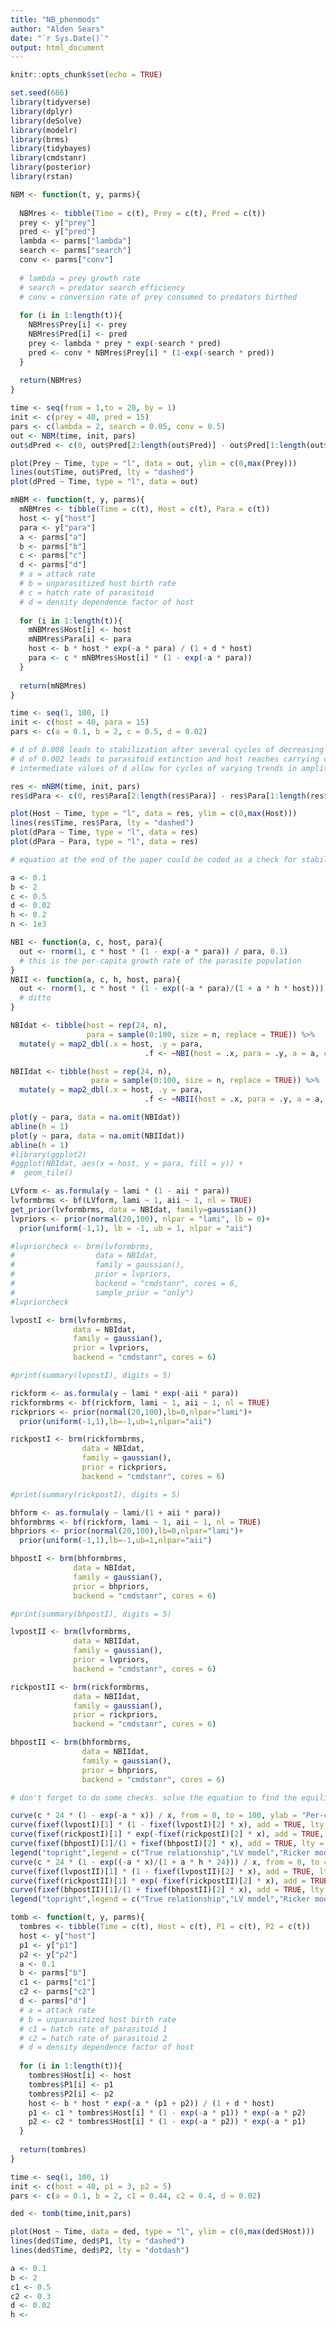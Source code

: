 ```yaml
---
title: "NB_phenmods"
author: "Alden Sears"
date: "`r Sys.Date()`"
output: html_document
---
```


```r
knitr::opts_chunk$set(echo = TRUE)

set.seed(666)
library(tidyverse)
library(dplyr)
library(deSolve)
library(modelr)
library(brms)
library(tidybayes)
library(cmdstanr)
library(posterior)
library(rstan)
```

```r
NBM <- function(t, y, parms){
  
  NBMres <- tibble(Time = c(t), Prey = c(t), Pred = c(t))
  prey <- y["prey"]
  pred <- y["pred"]
  lambda <- parms["lambda"]
  search <- parms["search"]
  conv <- parms["conv"]
  
  # lambda = prey growth rate
  # search = predator search efficiency
  # conv = conversion rate of prey consumed to predators birthed
  
  for (i in 1:length(t)){
    NBMres$Prey[i] <- prey
    NBMres$Pred[i] <- pred
    prey <- lambda * prey * exp(-search * pred)
    pred <- conv * NBMres$Prey[i] * (1-exp(-search * pred))
  }
  
  return(NBMres)
}

time <- seq(from = 1,to = 20, by = 1)
init <- c(prey = 40, pred = 15)
pars <- c(lambda = 2, search = 0.05, conv = 0.5)
out <- NBM(time, init, pars)
out$dPred <- c(0, out$Pred[2:length(out$Pred)] - out$Pred[1:length(out$Pred)-1])

plot(Prey ~ Time, type = "l", data = out, ylim = c(0,max(Prey)))
lines(out$Time, out$Pred, lty = "dashed")
plot(dPred ~ Time, type = "l", data = out)
```

```r
mNBM <- function(t, y, parms){
  mNBMres <- tibble(Time = c(t), Host = c(t), Para = c(t))
  host <- y["host"]
  para <- y["para"]
  a <- parms["a"]
  b <- parms["b"]
  c <- parms["c"]
  d <- parms["d"]
  # a = attack rate
  # b = unparasitized host birth rate
  # c = hatch rate of parasitoid
  # d = density dependence factor of host
  
  for (i in 1:length(t)){
    mNBMres$Host[i] <- host
    mNBMres$Para[i] <- para
    host <- b * host * exp(-a * para) / (1 + d * host)
    para <- c * mNBMres$Host[i] * (1 - exp(-a * para))
  }
  
  return(mNBMres)
}

time <- seq(1, 100, 1)
init <- c(host = 40, para = 15)
pars <- c(a = 0.1, b = 2, c = 0.5, d = 0.02)

# d of 0.008 leads to stabilization after several cycles of decreasing amplitude
# d of 0.002 leads to parasitoid extinction and host reaches carrying capacity
# intermediate values of d allow for cycles of varying trends in amplitude (sometimes stable, sometimes increasing, sometimes decreasing)

res <- mNBM(time, init, pars)
res$dPara <- c(0, res$Para[2:length(res$Para)] - res$Para[1:length(res$Para)-1])

plot(Host ~ Time, type = "l", data = res, ylim = c(0,max(Host)))
lines(res$Time, res$Para, lty = "dashed")
plot(dPara ~ Time, type = "l", data = res)
plot(dPara ~ Para, type = "l", data = res)

# equation at the end of the paper could be coded as a check for stability—indicates the stability of a local equilibrium point given values of a, b, c, and d
```

```r
a <- 0.1
b <- 2
c <- 0.5
d <- 0.02
h <- 0.2
n <- 1e3

NBI <- function(a, c, host, para){
  out <- rnorm(1, c * host * (1 - exp(-a * para)) / para, 0.1)
  # this is the per-capita growth rate of the parasite population
}
NBII <- function(a, c, h, host, para){
  out <- rnorm(1, c * host * (1 - exp((-a * para)/(1 + a * h * host))) / para, 0.1)
  # ditto
}

NBIdat <- tibble(host = rep(24, n),
                 para = sample(0:100, size = n, replace = TRUE)) %>%
  mutate(y = map2_dbl(.x = host, .y = para,
                              .f <- ~NBI(host = .x, para = .y, a = a, c = c)))

NBIIdat <- tibble(host = rep(24, n),
                  para = sample(0:100, size = n, replace = TRUE)) %>%
  mutate(y = map2_dbl(.x = host, .y = para,
                              .f <- ~NBII(host = .x, para = .y, a = a, c = c, h = h)))

plot(y ~ para, data = na.omit(NBIdat))
abline(h = 1)
plot(y ~ para, data = na.omit(NBIIdat))
abline(h = 1)
#library(ggplot2)
#ggplot(NBIdat, aes(x = host, y = para, fill = y)) +
#  geom_tile()

LVform <- as.formula(y ~ lami * (1 - aii * para))
lvformbrms <- bf(LVform, lami ~ 1, aii ~ 1, nl = TRUE)
get_prior(lvformbrms, data = NBIdat, family=gaussian())
lvpriors <- prior(normal(20,100), nlpar = "lami", lb = 0)+
  prior(uniform(-1,1), lb = -1, ub = 1, nlpar = "aii")

#lvpriorcheck <- brm(lvformbrms,
#                  data = NBIdat,
#                  family = gaussian(),
#                  prior = lvpriors,
#                  backend = "cmdstanr", cores = 6,
#                  sample_prior = "only")
#lvpriorcheck

lvpostI <- brm(lvformbrms,
              data = NBIdat,
              family = gaussian(),
              prior = lvpriors,
              backend = "cmdstanr", cores = 6)

#print(summary(lvpostI), digits = 5)

rickform <- as.formula(y ~ lami * exp(-aii * para))
rickformbrms <- bf(rickform, lami ~ 1, aii ~ 1, nl = TRUE)
rickpriors <- prior(normal(20,100),lb=0,nlpar="lami")+
  prior(uniform(-1,1),lb=-1,ub=1,nlpar="aii")

rickpostI <- brm(rickformbrms,
                data = NBIdat,
                family = gaussian(),
                prior = rickpriors,
                backend = "cmdstanr", cores = 6)

#print(summary(rickpostI), digits = 5)

bhform <- as.formula(y ~ lami/(1 + aii * para))
bhformbrms <- bf(rickform, lami ~ 1, aii ~ 1, nl = TRUE)
bhpriors <- prior(normal(20,100),lb=0,nlpar="lami")+
  prior(uniform(-1,1),lb=-1,ub=1,nlpar="aii")

bhpostI <- brm(bhformbrms,
              data = NBIdat,
              family = gaussian(),
              prior = bhpriors,
              backend = "cmdstanr", cores = 6)

#print(summary(bhpostI), digits = 5)

lvpostII <- brm(lvformbrms,
              data = NBIIdat,
              family = gaussian(),
              prior = lvpriors,
              backend = "cmdstanr", cores = 6)

rickpostII <- brm(rickformbrms,
              data = NBIIdat,
              family = gaussian(),
              prior = rickpriors,
              backend = "cmdstanr", cores = 6)

bhpostII <- brm(bhformbrms,
                data = NBIIdat,
                family = gaussian(),
                prior = bhpriors,
                backend = "cmdstanr", cores = 6)

# don't forget to do some checks. solve the equation to find the equilibrium point, plot things to see if they line up with equilibria

curve(c * 24 * (1 - exp(-a * x)) / x, from = 0, to = 100, ylab = "Per-capita growth rate of parasitoid", xlab = "Parasitoid population density")
curve(fixef(lvpostI)[1] * (1 - fixef(lvpostI)[2] * x), add = TRUE, lty = "dashed")
curve(fixef(rickpostI)[1] * exp(-fixef(rickpostI)[2] * x), add = TRUE, lty = "dotted")
curve(fixef(bhpostI)[1]/(1 + fixef(bhpostI)[2] * x), add = TRUE, lty = "dotdash")
legend("topright",legend = c("True relationship","LV model","Ricker model","BH model"),lty = c("solid","dashed","dotted","dotdash"))
curve(c * 24 * (1 - exp((-a * x)/(1 + a * h * 24))) / x, from = 0, to = 100, ylab = "Per-capita growth rate of parasitoid", xlab = "Parasitoid population density")
curve(fixef(lvpostII)[1] * (1 - fixef(lvpostII)[2] * x), add = TRUE, lty = "dashed")
curve(fixef(rickpostII)[1] * exp(-fixef(rickpostII)[2] * x), add = TRUE, lty = "dotted")
curve(fixef(bhpostII)[1]/(1 + fixef(bhpostII)[2] * x), add = TRUE, lty = "dotdash")
legend("topright",legend = c("True relationship","LV model","Ricker model","BH model"),lty = c("solid","dashed","dotted","dotdash"))
```

```r
tomb <- function(t, y, parms){
  tombres <- tibble(Time = c(t), Host = c(t), P1 = c(t), P2 = c(t))
  host <- y["host"]
  p1 <- y["p1"]
  p2 <- y["p2"]
  a <- 0.1
  b <- parms["b"]
  c1 <- parms["c1"]
  c2 <- parms["c2"]
  d <- parms["d"]
  # a = attack rate
  # b = unparasitized host birth rate
  # c1 = hatch rate of parasitoid 1
  # c2 = hatch rate of parasitoid 2
  # d = density dependence factor of host
  
  for (i in 1:length(t)){
    tombres$Host[i] <- host
    tombres$P1[i] <- p1
    tombres$P2[i] <- p2
    host <- b * host * exp(-a * (p1 + p2)) / (1 + d * host)
    p1 <- c1 * tombres$Host[i] * (1 - exp(-a * p1)) * exp(-a * p2)
    p2 <- c2 * tombres$Host[i] * (1 - exp(-a * p2)) * exp(-a * p1)
  }
  
  return(tombres)
}

time <- seq(1, 100, 1)
init <- c(host = 40, p1 = 3, p2 = 5)
pars <- c(a = 0.1, b = 2, c1 = 0.44, c2 = 0.4, d = 0.02)

ded <- tomb(time,init,pars)

plot(Host ~ Time, data = ded, type = "l", ylim = c(0,max(ded$Host)))
lines(ded$Time, ded$P1, lty = "dashed")
lines(ded$Time, ded$P2, lty = "dotdash")
```

```r
a <- 0.1
b <- 2
c1 <- 0.5
c2 <- 0.3
d <- 0.02
h <- 

```








































